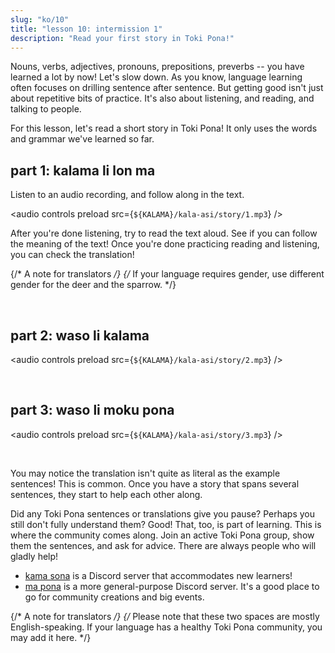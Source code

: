 ```yaml
---
slug: "ko/10"
title: "lesson 10: intermission 1"
description: "Read your first story in Toki Pona!"
---
```



Nouns, verbs, adjectives, pronouns, prepositions, preverbs -- you have learned a lot by now! Let's slow down. As you know, language learning often focuses on drilling sentence after sentence. But getting good isn't just about repetitive bits of practice. It's also about listening, and reading, and talking to people.

For this lesson, let's read a short story in Toki Pona! It only uses the words and grammar we've learned so far.

## part 1: kalama li lon ma

Listen to an audio recording, and follow along in the text. 

<audio controls preload src={`${KALAMA}/kala-asi/story/1.mp3`} />

After you're done listening, try to read the text aloud. See if you can follow the meaning of the text! Once you're done practicing reading and listening, you can check the translation!

{/* A note for translators */}
{/*
  If your language requires gender,
  use different gender for the deer and the sparrow.
*/}

<Tabbed id="1">
  <Row sl="soweli li lon ma kasi." m="There was a deer in the forest." />
  <Row sl="nimi ona li soweli Mumu." m="Her name was Mumu." />
  <Row sl="soweli Mumu li lape pona." m="Mumu was fast asleep." />
  <Row sl="kasi li awen e lape ona." m="Trees protected her sleep." />
  <br />
  <Row sl="kalama nasa suli li kama." m="There came a strange loud noise." />
  <Row sl="lape li weka tan soweli." m="The deer woke up." />
  <Row sl="soweli li wile sona e kalama." m="She wanted to find out more about the noise." />
</Tabbed>

## part 2: waso li kalama

<audio controls preload src={`${KALAMA}/kala-asi/story/2.mp3`} />

<Tabbed id="2">
  <Row sl="waso lili suwi li kama." m="There came a cute little sparrow." />
  <Row sl="nimi ona li waso Siju." m="His name was Siju." />
  <Row sl="soweli li lukin e ona." m="The deer looked at the sparrow." />
  <Row sl="soweli li kama sona e ni:" m="She learned this:" />
  <Row sl="kalama wawa li tan waso ni." m="the noise came from this bird." />
  <br />
  <Row sl="waso li wile moku." m="The sparrow was hungry." />
  <Row sl="wile ona li suli." m="He was desperate." />
  <Row sl="ona li kalama suli tan ni." m="And so he cried out." />
</Tabbed>

## part 3: waso li moku pona

<audio controls preload src={`${KALAMA}/kala-asi/story/3.mp3`} />

<Tabbed id="3">
  <Row sl="ni li ike tawa soweli Mumu." m="This saddened Mumu." />
  <Row sl="soweli li wile pona e waso." m="The deer wanted to help the sparrow." />
  <Row sl="soweli li pana e pipi suli tawa ona." m="She fed him a large caterpillar." />
  <br />
  <Row sl="waso li moku e pipi." m="The sparrow ate the bug." />
  <Row sl="ni li pona tawa ona." m="This satisfied his hunger." />
</Tabbed>

You may notice the translation isn't quite as literal as the example sentences! This is common. Once you have a story that spans several sentences, they start to help each other along.

Did any Toki Pona sentences or translations give you pause? Perhaps you still don't fully understand them? Good! That, too, is part of learning. This is where the community comes along. Join an active Toki Pona group, show them the sentences, and ask for advice. There are always people who will gladly help!

* [kama sona](https://discord.gg/ChC6qtVsSE) is a Discord server that accommodates new learners!
* [ma pona](https://discord.gg/6zkugJFU4x) is a more general-purpose Discord server. It's a good place to go for community creations and big events.

{/* A note for translators */}
{/*
  Please note that these two spaces are mostly English-speaking.
  If your language has a healthy Toki Pona community, you may add it here.
*/}
